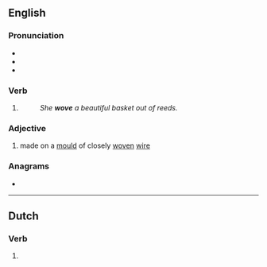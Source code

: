 {{also|weaved}}
==English==

===Pronunciation===
* {{IPA|en|/ˈwəʊv/}}
* {{audio|en|LL-Q1860 (eng)-Vealhurl-wove.wav ‎|Audio (UK)}}
* {{rhymes|en|əʊv}}

===Verb===
{{head|en|verb form}}

# {{en-simple past of|weave}}
#: ''She '''wove''' a beautiful basket out of reeds.''

===Adjective===
{{en-adj|-}}

# {{lb|en|of paper}} made on a [[mould]] of closely [[woven]] [[wire]]

===Anagrams===
* {{anagrams|en|a=eovw|vowe}}

----

==Dutch==

===Verb===
{{head|nl|verb form}}

# {{nl-verb form of|n=sg|t=past|m=subj|wuiven}}